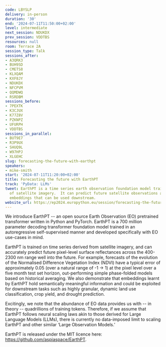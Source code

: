 ```yaml
---
code: LBYSLP
delivery: in-person
duration: '30'
end: '2024-07-11T11:50:00+02:00'
level: intermediate
next_session: NDUKDX
prev_session: VDDTBS
resources: null
room: Terrace 2A
session_type: Talk
sessions_after:
- A3QRK3
- BUH9SD
- CMETS8
- KLXQAM
- KXF8JY
- NDUKDX
- NFCPVM
- QQMDWQ
- RSRDBM
sessions_before:
- 7PEXTK
- K3CJUX
- K77Z8V
- PZKNPZ
- UFURPH
- VDDTBS
sessions_in_parallel:
- BUT9E7
- R3P9UX
- SHUQ9L
- W97HPJ
- XLGEHC
slug: forecasting-the-future-with-earthpt
speakers:
- mike-smith
start: '2024-07-11T11:20:00+02:00'
title: Forecasting the future with EarthPT
track: 'PyData: LLMs'
tweet: EarthPT is a time series earth observation foundation model trained on TBs
  of satellite imagery.  It can predict future satellite observations and produces
  embeddings that can be used downstream.
website_url: https://ep2024.europython.eu/session/forecasting-the-future-with-earthpt
---
```


We introduce EarthPT -- an open source Earth Observation (EO) pretrained transformer written in Python and PyTorch. EarthPT is a 700 million parameter decoding transformer foundation model trained in an autoregressive self-supervised manner and developed specifically with EO use-cases in mind.

EarthPT is trained on time series derived from satellite imagery, and can accurately predict future pixel-level surface reflectances across the 400-2300 nm range well into the future. For example, forecasts of the evolution of the Normalised Difference Vegetation Index (NDVI) have a typical error of approximately 0.05 (over a natural range of -1 -> 1) at the pixel level over a five month test set horizon, out-performing simple phase-folded models based on historical averaging. We also demonstrate that embeddings learnt by EarthPT hold semantically meaningful information and could be exploited for downstream tasks such as highly granular, dynamic land use classification, crop yield, and drought prediction.

Excitingly, we note that the abundance of EO data provides us with -- in theory -- quadrillions of training tokens. Therefore, if we assume that EarthPT follows neural scaling laws akin to those derived for Large Language Models (LLMs), there is currently no data-imposed limit to scaling EarthPT and other similar ‘Large Observation Models.’

EarthPT is released under the MIT licence here: https://github.com/aspiaspace/EarthPT.
